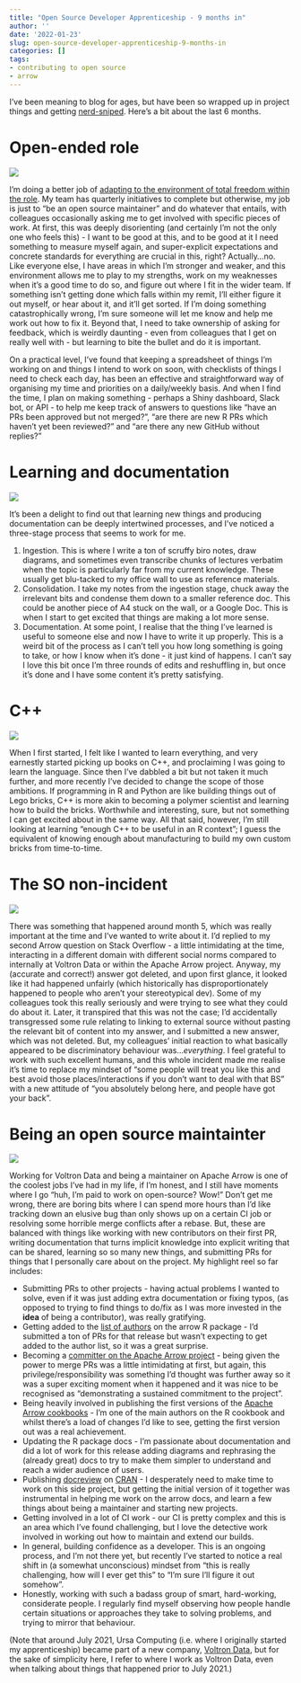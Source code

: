 ```yaml
---
title: "Open Source Developer Apprenticeship - 9 months in"
author: ''
date: '2022-01-23'
slug: open-source-developer-apprenticeship-9-months-in
categories: []
tags:
- contributing to open source
- arrow
---
```


I’ve been meaning to blog for ages, but have been so wrapped up in project things and getting [nerd-sniped](https://xkcd.com/356/).  Here's a bit about the last 6 months.

# Open-ended role

![](images/getitnow.gif)

I’m doing a better job of [adapting to the environment of total freedom within the role](https://thisisnic.github.io/2021/07/05/my-first-3-months-at-ursa-computing/).  My team has quarterly initiatives to complete but otherwise, my job is just to “be an open source maintainer” and do whatever that entails, with colleagues occasionally asking me to get involved with specific pieces of work.  At first, this was deeply disorienting (and certainly I’m not the only one who feels this) - I want to be good at this, and to be good at it I need something to measure myself again, and super-explicit expectations and concrete standards for everything are crucial in this, right?  Actually…no.  Like everyone else, I have areas in which I’m stronger and weaker, and this environment allows me to play to my strengths, work on my weaknesses when it’s a good time to do so, and figure out where I fit in the wider team.  If something isn’t getting done which falls within my remit, I’ll either figure it out myself, or hear about it, and it’ll get sorted.  If I’m doing something catastrophically wrong, I’m sure someone will let me know and help me work out how to fix it.  Beyond that, I need to take ownership of asking for feedback, which is weirdly daunting - even from colleagues that I get on really well with - but learning to bite the bullet and do it is important.  

On a practical level, I’ve found that keeping a spreadsheet of things I’m working on and things I intend to work on soon, with checklists of things I need to check each day, has been an effective and straightforward way of organising my time and priorities on a daily/weekly basis.  And when I find the time, I plan on making something  - perhaps a Shiny dashboard, Slack bot, or API - to help me keep track of answers to questions like “have an PRs been approved but not merged?”, “are there are new R PRs which haven’t yet been reviewed?” and “are there any new GitHub without replies?”

# Learning and documentation

![](images/assemblyline.gif)

It’s been a delight to find out that learning new things and producing documentation can be deeply intertwined processes, and I’ve noticed a three-stage process that seems to work for me.

1. Ingestion.  This is where I write a ton of scruffy biro notes, draw diagrams, and sometimes even transcribe chunks of lectures verbatim when the topic is particularly far from my current knowledge.  These usually get blu-tacked to my office wall to use as reference materials.
2. Consolidation.   I take my notes from the ingestion stage, chuck away the irrelevant bits and condense them down to a smaller reference doc.  This could be another piece of A4 stuck on the wall, or a Google Doc.  This is when I start to get excited that things are making a lot more sense.
3. Documentation.  At some point, I realise that the thing I’ve learned is useful to someone else and now I have to write it up properly.  This is a weird bit of the process as I can't tell you how long something is going to take, or how I know when it's done - it just kind of happens.  I can't say I love this bit once I'm three rounds of edits and reshuffling in, but once it's done and I have some content it's pretty satisfying.

# C++

![](images/lego.gif)

When I first started, I felt like I wanted to learn everything, and very earnestly started picking up books on C++, and proclaiming I was going to learn the language.  Since then I’ve dabbled a bit but not taken it much further, and more recently I’ve decided to change the scope of those ambitions.  If programming in R and Python are like building things out of Lego bricks, C++ is more akin to becoming a polymer scientist and learning how to build the bricks.  Worthwhile and interesting, sure, but not something I can get excited about in the same way.  All that said, however, I’m still looking at learning “enough C++ to be useful in an R context”; I guess the equivalent of knowing enough about manufacturing to build my own custom bricks from time-to-time. 

# The SO non-incident

![](images/gotyourback.gif)

There was something that happened around month 5, which was really important at the time and I've wanted to write about it.  I’d replied to my second Arrow question on Stack Overflow - a little intimidating at the time, interacting in a different domain with different social norms compared to internally at Voltron Data or within the Apache Arrow project.  Anyway, my (accurate and correct!) answer got deleted, and upon first glance, it looked like it had happened unfairly (which historically has disproportionately happened to people who aren’t your stereotypical dev).  Some of my colleagues took this really seriously and were trying to see what they could do about it.  Later, it transpired that this was not the case; I’d accidentally transgressed some rule relating to linking to external source without pasting the relevant bit of content into my answer, and I submitted a new answer, which was not deleted.  But, my colleagues’ initial reaction to what basically appeared to be discriminatory behaviour was…*everything*.  I feel grateful to work with such excellent humans, and this whole incident made me realise it’s time to replace my mindset of “some people will treat you like this and best avoid those places/interactions if you don’t want to deal with that BS” with a new attitude of “you absolutely belong here, and people have got your back”. 

# Being an open source maintainter

![](images/dev.gif)

Working for Voltron Data and being a maintainer on Apache Arrow is one of the coolest jobs I’ve had in my life, if I’m honest, and I still have moments where I go “huh, I’m paid to work on open-source? Wow!”  Don’t get me wrong, there are boring bits where I can spend more hours than I’d like tracking down an elusive bug than only shows up on a certain CI job or resolving some horrible merge conflicts after a rebase.  But, these are balanced with things like working with new contributors on their first PR, writing documentation that turns implicit knowledge into explicit writing that can be shared, learning so so many new things, and submitting PRs for things that I personally care about on the project.  My highlight reel so far includes:

* Submitting PRs to other projects - having actual problems I wanted to solve, even if it was just adding extra documentation or fixing typos, (as opposed to trying to find things to do/fix as I was more invested in the __idea__ of being a contributor), was really gratifying.
* Getting added to the [list of authors](https://arrow.apache.org/docs/r/authors.html) on the arrow R package - I’d submitted a ton of PRs for that release but wasn’t expecting to get added to the author list, so it was a great surprise.
* Becoming a [committer on the Apache Arrow project](https://arrow.apache.org/committers/) - being given the power to merge PRs was a little intimidating at first, but again, this privilege/responsibility was something I’d thought was further away so it was a super exciting moment when it happened and it was nice to be recognised as "demonstrating a sustained commitment to the project".
* Being heavily involved in publishing the first versions of the [Apache Arrow cookbooks](https://arrow.apache.org/cookbook/) - I’m one of the main authors on the R cookbook and whilst there’s a load of changes I’d like to see, getting the first version out was a real achievement.
* Updating the R package docs - I’m passionate about documentation and did a lot of work for this release adding diagrams and rephrasing the (already great) docs to try to make them simpler to understand and reach a wider audience of users.
* Publishing [docreview](https://github.com/thisisnic/docreview/) on [CRAN](https://cran.r-project.org/web/packages/docreview/index.html) - I desperately need to make time to work on this side project, but getting the initial version of it together was instrumental in helping me work on the arrow docs, and learn a few things about being a maintainer and starting new projects.
* Getting involved in a lot of CI work - our CI is pretty complex and this is an area which I’ve found challenging, but I love the detective work involved in working out how to maintain and extend our builds.
* In general, building confidence as a developer.  This is an ongoing process, and I’m not there yet, but recently I’ve started to notice a real shift in (a somewhat unconscious) mindset from “this is really challenging, how will I ever get this” to “I’m sure I’ll figure it out somehow”.
* Honestly, working with such a badass group of smart, hard-working, considerate people.  I regularly find myself observing how people handle certain situations or approaches they take to solving problems, and trying to mirror that behaviour.  

(Note that around July 2021, Ursa Computing (i.e. where I originally started my apprenticeship) became part of a new company, [Voltron Data](https://voltrondata.com/), but for the sake of simplicity here, I refer to where I work as Voltron Data, even when talking about things that happened prior to July 2021.)